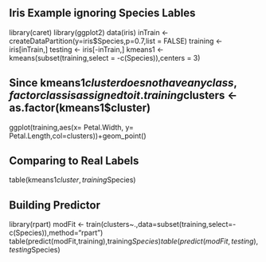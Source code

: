 ## Iris Example ignoring Species Lables

library(caret)
library(ggplot2)
data(iris)
inTrain <- createDataPartition(y=iris$Species,p=0.7,list = FALSE)
training <- iris[inTrain,]
testing <- iris[-inTrain,]
kmeans1 <- kmeans(subset(training,select = -c(Species)),centers = 3)

## Since kmeans1$cluster does not have any class, factor class is assigned to it.
training$clusters <- as.factor(kmeans1$cluster)
ggplot(training,aes(x= Petal.Width, y= Petal.Length,col=clusters))+geom_point()

## Comparing to Real Labels
table(kmeans1$cluster,training$Species)

## Building Predictor
library(rpart)
modFit <- train(clusters~.,data=subset(training,select=-c(Species)),method="rpart")
table(predict(modFit,training),training$Species)
table(predict(modFit,testing),testing$Species)

